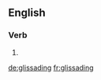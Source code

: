 
==English==

===Verb===
{{head|en|present participle}}

# {{present participle of|glissade|lang=en}}

[[de:glissading]]
[[fr:glissading]]